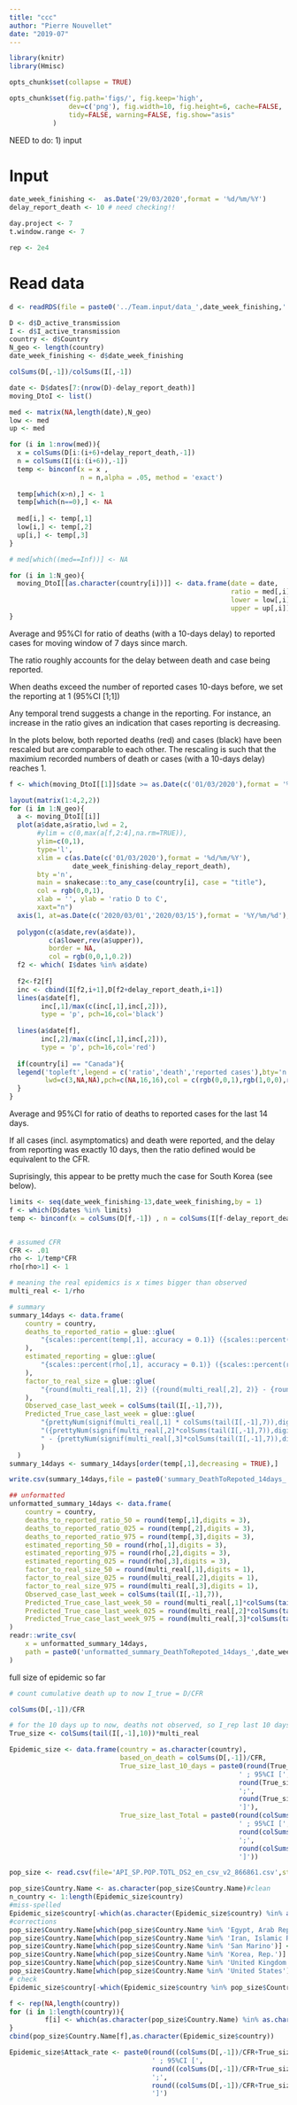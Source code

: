 ```yaml
---
title: "ccc"
author: "Pierre Nouvellet"
date: "2019-07"
---
```


```r
library(knitr)
library(Hmisc)

opts_chunk$set(collapse = TRUE)

opts_chunk$set(fig.path='figs/', fig.keep='high', 
               dev=c('png'), fig.width=10, fig.height=6, cache=FALSE,
               tidy=FALSE, warning=FALSE, fig.show="asis"
 	       )

```


NEED to do:
1) input

# Input

```r

date_week_finishing <-  as.Date('29/03/2020',format = '%d/%m/%Y')
delay_report_death <- 10 # need checking!!

day.project <- 7
t.window.range <- 7

rep <- 2e4

```

# Read data

```r
d <- readRDS(file = paste0('../Team.input/data_',date_week_finishing,'.rds'))

D <- d$D_active_transmission
I <- d$I_active_transmission
country <- d$Country
N_geo <- length(country)
date_week_finishing <- d$date_week_finishing

```


```r

colSums(D[,-1])/colSums(I[,-1])

date <- D$dates[7:(nrow(D)-delay_report_death)]
moving_DtoI <- list()

med <- matrix(NA,length(date),N_geo)
low <- med
up <- med

for (i in 1:nrow(med)){
  x = colSums(D[i:(i+6)+delay_report_death,-1])
  n = colSums(I[(i:(i+6)),-1])
  temp <- binconf(x = x , 
                  n = n,alpha = .05, method = 'exact')
  
  temp[which(x>n),] <- 1
  temp[which(n==0),] <- NA
  
  med[i,] <- temp[,1]
  low[i,] <- temp[,2]
  up[i,] <- temp[,3]
}

# med[which((med==Inf))] <- NA

for (i in 1:N_geo){
  moving_DtoI[[as.character(country[i])]] <- data.frame(date = date,
                                                        ratio = med[,i],
                                                        lower = low[,i],
                                                        upper = up[,i])
}

```

Average and 95%CI for ratio of deaths (with a 10-days delay) to reported cases for moving window of 7 days since march.

The ratio roughly accounts for the delay between death and case being reported. 



When deaths exceed the number of reported cases 10-days before, we set the reporting at 1 (95%CI [1;1])



Any temporal trend suggests a change in the reporting. 
For instance, an increase in the ratio gives an indication that cases reporting is decreasing.


In the plots below, both reported deaths (red) and cases (black) have been rescaled but are comparable to each other. The rescaling is such that the maximium recorded numbers of death or cases (with a 10-days delay) reaches 1.

```r

f <- which(moving_DtoI[[1]]$date >= as.Date(c('01/03/2020'),format = '%d/%m/%Y'))

layout(matrix(1:4,2,2))
for (i in 1:N_geo){
  a <- moving_DtoI[[i]]
  plot(a$date,a$ratio,lwd = 2,
       #ylim = c(0,max(a[f,2:4],na.rm=TRUE)),
       ylim=c(0,1),
       type='l',
       xlim = c(as.Date(c('01/03/2020'),format = '%d/%m/%Y'),
                date_week_finishing-delay_report_death),
       bty ='n',
       main = snakecase::to_any_case(country[i], case = "title"),
       col = rgb(0,0,1),
       xlab = '', ylab = 'ratio D to C',
       xaxt="n") 
  axis(1, at=as.Date(c('2020/03/01','2020/03/15'),format = '%Y/%m/%d'),labels = c('2020/03/01','2020/03/15'),las=1)
  
  polygon(c(a$date,rev(a$date)),
          c(a$lower,rev(a$upper)),
          border = NA,
          col = rgb(0,0,1,0.2))
  f2 <- which( I$dates %in% a$date)
  
  f2<-f2[f]
  inc <- cbind(I[f2,i+1],D[f2+delay_report_death,i+1])
  lines(a$date[f], 
        inc[,1]/max(c(inc[,1],inc[,2])),
        type = 'p', pch=16,col='black')
  
  lines(a$date[f], 
        inc[,2]/max(c(inc[,1],inc[,2])), 
        type = 'p', pch=16,col='red')
  
  if(country[i] == "Canada"){
  legend('topleft',legend = c('ratio','death','reported cases'),bty='n',
         lwd=c(3,NA,NA),pch=c(NA,16,16),col = c(rgb(0,0,1),rgb(1,0,0),rgb(0,0,0)))
  }
}

```

Average and 95%CI for ratio of deaths to reported cases for the last 14 days.


If all cases (incl. asymptomatics) and death were reported, and the delay from reporting was exactly 10 days, then the ratio defined would be equivalent to the CFR.

Suprisingly, this appear to be pretty much the case for South Korea (see below).

```r

limits <- seq(date_week_finishing-13,date_week_finishing,by = 1)
f <- which(D$dates %in% limits)
temp <- binconf(x = colSums(D[f,-1]) , n = colSums(I[f-delay_report_death,-1]),alpha = .05, method = 'exact')


# assumed CFR
CFR <- .01
rho <- 1/temp*CFR
rho[rho>1] <- 1

# meaning the real epidemics is x times bigger than observed
multi_real <- 1/rho

# summary
summary_14days <- data.frame(
    country = country,
    deaths_to_reported_ratio = glue::glue(
        "{scales::percent(temp[,1], accuracy = 0.1)} ({scales::percent(temp[,2],accuracy = 0.1)} - {scales::percent(temp[,3],accuracy = 0.1)})",
    ),    
    estimated_reporting = glue::glue(
        "{scales::percent(rho[,1], accuracy = 0.1)} ({scales::percent(rho[,2],accuracy = 0.1)} - {scales::percent(rho[,3],accuracy = 0.1)})",
    ),   
    factor_to_real_size = glue::glue(
        "{round(multi_real[,1], 2)} ({round(multi_real[,2], 2)} - {round(multi_real[,3], 2)})",
    ),   
    Observed_case_last_week = colSums(tail(I[,-1],7)),
    Predicted_True_case_last_week = glue::glue(
        "{prettyNum(signif(multi_real[,1] * colSums(tail(I[,-1],7)),digits = 2), big.mark = ",")} ",
        "({prettyNum(signif(multi_real[,2]*colSums(tail(I[,-1],7)),digits = 2), big.mark = ",")}",
        " - {prettyNum(signif(multi_real[,3]*colSums(tail(I[,-1],7)),digits = 2), big.mark = ",")})"
        )
  )  
summary_14days <- summary_14days[order(temp[,1],decreasing = TRUE),]

write.csv(summary_14days,file = paste0('summary_DeathToRepoted_14days_',date_week_finishing,'.csv'))

```

```r
## unformatted
unformatted_summary_14days <- data.frame(
    country = country,
    deaths_to_reported_ratio_50 = round(temp[,1],digits = 3),
    deaths_to_reported_ratio_025 = round(temp[,2],digits = 3),
    deaths_to_reported_ratio_975 = round(temp[,3],digits = 3),
    estimated_reporting_50 = round(rho[,1],digits = 3),
    estimated_reporting_975 = round(rho[,2],digits = 3),
    estimated_reporting_025 = round(rho[,3],digits = 3),    
    factor_to_real_size_50 = round(multi_real[,1],digits = 1),
    factor_to_real_size_025 = round(multi_real[,2],digits = 1),
    factor_to_real_size_975 = round(multi_real[,3],digits = 1),
    Observed_case_last_week = colSums(tail(I[,-1],7)),
    Predicted_True_case_last_week_50 = round(multi_real[,1]*colSums(tail(I[,-1],7)),digits = 0),
    Predicted_True_case_last_week_025 = round(multi_real[,2]*colSums(tail(I[,-1],7)),digits = 0),
    Predicted_True_case_last_week_975 = round(multi_real[,3]*colSums(tail(I[,-1],7)),digits = 0)
)
readr::write_csv(
    x = unformatted_summary_14days,
    path = paste0('unformatted_summary_DeathToRepoted_14days_',date_week_finishing,'.csv')
)
```
full size of epidemic so far

```r

# count cumulative death up to now I_true = D/CFR

colSums(D[,-1])/CFR

# for the 10 days up to now, deaths not observed, so I_rep last 10 days * colSums(tail(I[,-1],7))
True_size <- colSums(tail(I[,-1],10))*multi_real

Epidemic_size <- data.frame(country = as.character(country),
                            based_on_death = colSums(D[,-1])/CFR,
                            True_size_last_10_days = paste0(round(True_size[,1],digits = 1),
                                                          ' ; 95%CI [',
                                                          round(True_size[,2],digits = 1),
                                                          ';',
                                                          round(True_size[,3],digits = 1),
                                                          ']'),
                            True_size_last_Total = paste0(round(colSums(D[,-1])/CFR+True_size[,1],digits = 1),
                                                          ' ; 95%CI [',
                                                          round(colSums(D[,-1])/CFR+True_size[,2],digits = 1),
                                                          ';',
                                                          round(colSums(D[,-1])/CFR+True_size[,3],digits = 1),
                                                          ']'))

pop_size <- read.csv(file='API_SP.POP.TOTL_DS2_en_csv_v2_866861.csv',stringsAsFactors = FALSE)

pop_size$Country.Name <- as.character(pop_size$Country.Name)#clean
n_country <- 1:length(Epidemic_size$country)
#miss-spelled
Epidemic_size$country[-which(as.character(Epidemic_size$country) %in% as.character(pop_size$Country.Name))]
#corrections
pop_size$Country.Name[which(pop_size$Country.Name %in% 'Egypt, Arab Rep.')] <- 'Egypt'
pop_size$Country.Name[which(pop_size$Country.Name %in% 'Iran, Islamic Rep.')] <- 'Iran'
pop_size$Country.Name[which(pop_size$Country.Name %in% 'San Marino')] <- 'San_Marino'
pop_size$Country.Name[which(pop_size$Country.Name %in% 'Korea, Rep.')] <- 'South_Korea'
pop_size$Country.Name[which(pop_size$Country.Name %in% 'United Kingdom')] <- 'United_Kingdom'
pop_size$Country.Name[which(pop_size$Country.Name %in% 'United States')] <- 'United_States_of_America'
# check
Epidemic_size$country[-which(Epidemic_size$country %in% pop_size$Country.Name)]

f <- rep(NA,length(country))
for (i in 1:length(country)){
         f[i] <- which(as.character(pop_size$Country.Name) %in% as.character(Epidemic_size$country)[i])
}
cbind(pop_size$Country.Name[f],as.character(Epidemic_size$country))

Epidemic_size$Attack_rate <- paste0(round((colSums(D[,-1])/CFR+True_size[,1])/pop_size$X2018[f]*100,digits = 1),
                                    ' ; 95%CI [',
                                    round((colSums(D[,-1])/CFR+True_size[,2])/pop_size$X2018[f]*100,digits = 1),
                                    ';',
                                    round((colSums(D[,-1])/CFR+True_size[,3])/pop_size$X2018[f]*100,digits = 1),
                                    ']')

```
